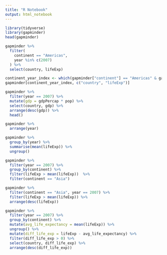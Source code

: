 ```yaml
---
title: "R Notebook"
output: html_notebook
---
```


```r
library(tidyverse)
library(gapminder)
head(gapminder)
```

```r
gapminder %>%
  filter(
    continent == "Americas",
    year %in% c(2007)
  ) %>%
  select(country, lifeExp)
```
```r
continent_year_index <- which(gapminder["continent"] == "Americas" & gapminder["year"] == 2007)
gapminder[continent_year_index, c("country", "lifeExp")]
```
```r
gapminder %>%
  filter(year == 2007) %>%
  mutate(gdp = gdpPercap * pop) %>%
  select(country, gdp) %>%
  arrange(desc(gdp)) %>%
  head()
```
```r
gapminder %>%
  arrange(year) 
```
```r
gapminder %>%
  group_by(year) %>%
  summarise(mean(lifeExp)) %>%
  ungroup()
```
```r
gapminder %>%
  filter(year == 2007) %>%
  group_by(continent) %>%
  filter(lifeExp > mean(lifeExp))  %>%
  filter(continent == "Asia")
```
```r
gapminder %>%
  filter(continent == "Asia", year == 2007) %>%
  filter(lifeExp > mean(lifeExp)) %>%
  arrange(desc(lifeExp))
```
```r
gapminder %>%
  filter(year == 2007) %>%
  group_by(continent) %>%
  mutate(avg_life_expectancy = mean(lifeExp)) %>%
  ungroup() %>%
  mutate(diff_life_exp = lifeExp - avg_life_expectancy) %>%
  filter(diff_life_exp > 0) %>%
  select(country, diff_life_exp) %>%
  arrange(desc(diff_life_exp))
```

